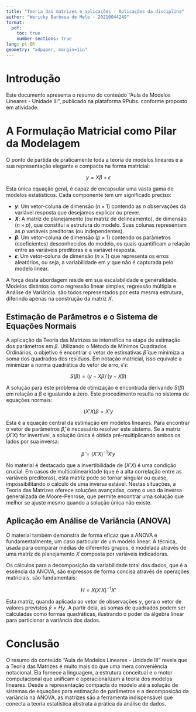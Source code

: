 ```yaml
---
title: "Teoria das matrizes e aplicações - Aplicações da disciplina"
author: "Wericky Barbosa de Melo - 20210044249"
format: 
  pdf:
    toc: true
    number-sections: true
lang: pt-BR
geometry: "a4paper, margin=1in"
---
```


# Introdução

Este documento apresenta o resumo do conteúdo "Aula de Modelos Lineares - Unidade III", publicado na plataforma RPubs. conforme proposto em atividade.

# A Formulação Matricial como Pilar da Modelagem

O ponto de partida de praticamente toda a teoria de modelos lineares é a sua representação elegante e compacta na forma matricial:

$$
y = X\beta + \epsilon
$$

Esta única equação geral, é capaz de encapsular uma vasta gama de modelos estatísticos. Cada componente tem um significado preciso:

-   **$y$**: Um vetor-coluna de dimensão $(n \times 1)$ contendo as $n$ observações da variável resposta que desejamos explicar ou prever.
-   **$X$**: A matriz de planejamento (ou matriz de delineamento), de dimensão $(n \times p)$, que constitui a estrutura do modelo. Suas colunas representam as $p$ variáveis preditoras (ou independentes).
-   **$\beta$**: Um vetor-coluna de dimensão $(p \times 1)$ contendo os parâmetros (coeficientes) desconhecidos do modelo, os quais quantificam a relação entre as variáveis preditoras e a variável resposta.
-   **$\epsilon$**: Um vetor-coluna de dimensão $(n \times 1)$ que representa os erros aleatórios, ou seja, a variabilidade em $y$ que não é capturada pelo modelo linear.

A força desta abordagem reside em sua escalabilidade e generalidade. Modelos distintos como regressão linear simples, regressão múltipla e Análise de Variância. são todos representados por esta mesma estrutura, diferindo apenas na construção da matriz $X$.

## Estimação de Parâmetros e o Sistema de Equações Normais

A aplicação da Teoria das Matrizes se intensifica na etapa de estimação dos parâmetros em $\beta$. Utilizando o Método de Mínimos Quadrados Ordinários, o objetivo é encontrar o vetor de estimativas $\hat{\beta}$ que minimiza a soma dos quadrados dos resíduos. Em notação matricial, isso equivale a minimizar a norma quadrática do vetor de erro, $\epsilon'\epsilon$:

$$
S(\beta) = (y - X\beta)'(y - X\beta)
$$

A solução para este problema de otimização é encontrada derivando $S(\beta)$ em relação a $\beta$ e igualando a zero. Este procedimento resulta no sistema de equações normais:

$$
(X'X)\beta = X'y
$$

Esta é a equação central da estimação em modelos lineares. Para encontrar o vetor de parâmetros $\hat{\beta}$, é necessário resolver este sistema. Se a matriz $(X'X)$ for invertível, a solução única é obtida pré-multiplicando ambos os lados por sua inversa:

$$
\hat{\beta} = (X'X)^{-1}X'y
$$

No material é destacado que a invertibilidade de $(X'X)$ é uma condição crucial. Em casos de multicolinearidade (que é a alta correlação entre as variáveis preditoras), esta matriz pode se tornar singular ou quase, impossibilitando o cálculo de uma inversa estável. Nestas situações, a Teoria das Matrizes oferece soluções avançadas, como o uso da inversa generalizada de Moore-Penrose, que permite encontrar uma solução que melhor se ajuste mesmo quando a solução única não existe.

## Aplicação em Análise de Variância (ANOVA)

O material também demonstra de forma eficaz que a ANOVA é fundamentalmente, um caso particular de um modelo linear. A técnica, usada para comparar médias de diferentes grupos, é modelada através de uma matriz de planejamento $X$ composta por variáveis indicadoras.

Os cálculos para a decomposição da variabilidade total dos dados, que é a essência da ANOVA, são expressos de forma concisa através de operações matriciais. são fundamentais:

$$
H = X(X'X)^{-1}X'
$$

Esta matriz, quando aplicada ao vetor de observações $y$, gera o vetor de valores previstos $\hat{y} = Hy$. A partir dela, as somas de quadrados podem ser calculadas como formas quadráticas, ilustrando o poder da álgebra linear para particionar a variância dos dados.

# Conclusão

O resumo do conteúdo "Aula de Modelos Lineares - Unidade III" revela que a Teoria das Matrizes é muito mais do que uma mera conveniência notacional. Ela fornece a linguagem, a estrutura conceitual e o motor computacional que unificam e operacionalizam a teoria dos modelos lineares. Desde a representação compacta do modelo até a solução de sistemas de equações para estimação de parâmetros e a decomposição da variância na ANOVA, as matrizes são a ferramenta indispensável que conecta a teoria estatística abstrata à prática da análise de dados.
